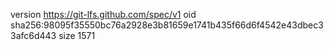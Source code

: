 version https://git-lfs.github.com/spec/v1
oid sha256:98095f35550bc76a2928e3b81659e1741b435f66d6f4542e43dbec33afc6d443
size 1571
